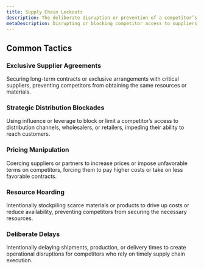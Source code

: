 ```yaml
---
title: Supply Chain Lockouts
description: The deliberate disruption or prevention of a competitor’s access to key suppliers, distributors, or resources, designed to limit their ability to operate efficiently or compete in the market.
metaDescription: Disrupting or blocking competitor access to suppliers, distributors, or resources to limit their ability to operate or compete in the market.
---
```


## Common Tactics

### Exclusive Supplier Agreements  
Securing long-term contracts or exclusive arrangements with critical suppliers, preventing competitors from obtaining the same resources or materials.

### Strategic Distribution Blockades  
Using influence or leverage to block or limit a competitor’s access to distribution channels, wholesalers, or retailers, impeding their ability to reach customers.

### Pricing Manipulation  
Coercing suppliers or partners to increase prices or impose unfavorable terms on competitors, forcing them to pay higher costs or take on less favorable contracts.

### Resource Hoarding  
Intentionally stockpiling scarce materials or products to drive up costs or reduce availability, preventing competitors from securing the necessary resources.

### Deliberate Delays  
Intentionally delaying shipments, production, or delivery times to create operational disruptions for competitors who rely on timely supply chain execution.
